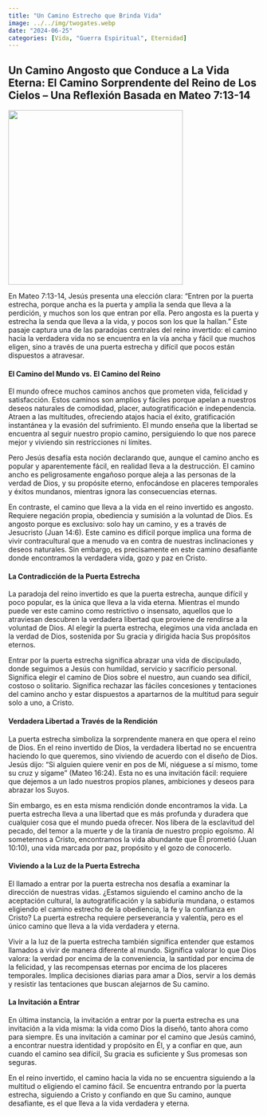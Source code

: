 ```yaml
---
title: "Un Camino Estrecho que Brinda Vida"
image: ../../img/twogates.webp
date: "2024-06-25"
categories: [Vida, "Guerra Espiritual", Eternidad]
---
```


## Un Camino Angosto que Conduce a La Vida Eterna: El Camino Sorprendente del Reino de Los Cielos – Una Reflexión Basada en Mateo 7:13-14

![](../../img/twogates.webp){fig-align="center" width="350"}

En Mateo 7:13-14, Jesús presenta una elección clara: “Entren por la puerta estrecha, porque ancha es la puerta y amplia la senda que lleva a la perdición, y muchos son los que entran por ella. Pero angosta es la puerta y estrecha la senda que lleva a la vida, y pocos son los que la hallan.” Este pasaje captura una de las paradojas centrales del reino invertido: el camino hacia la verdadera vida no se encuentra en la vía ancha y fácil que muchos eligen, sino a través de una puerta estrecha y difícil que pocos están dispuestos a atravesar.

#### El Camino del Mundo vs. El Camino del Reino

El mundo ofrece muchos caminos anchos que prometen vida, felicidad y satisfacción. Estos caminos son amplios y fáciles porque apelan a nuestros deseos naturales de comodidad, placer, autogratificación e independencia. Atraen a las multitudes, ofreciendo atajos hacia el éxito, gratificación instantánea y la evasión del sufrimiento. El mundo enseña que la libertad se encuentra al seguir nuestro propio camino, persiguiendo lo que nos parece mejor y viviendo sin restricciones ni límites.

Pero Jesús desafía esta noción declarando que, aunque el camino ancho es popular y aparentemente fácil, en realidad lleva a la destrucción. El camino ancho es peligrosamente engañoso porque aleja a las personas de la verdad de Dios, y su propósite eterno, enfocándose en placeres temporales y éxitos mundanos, mientras ignora las consecuencias eternas.

En contraste, el camino que lleva a la vida en el reino invertido es angosto. Requiere negación propia, obediencia y sumisión a la voluntad de Dios. Es angosto porque es exclusivo: solo hay un camino, y es a través de Jesucristo (Juan 14:6). Este camino es difícil porque implica una forma de vivir contracultural que a menudo va en contra de nuestras inclinaciones y deseos naturales. Sin embargo, es precisamente en este camino desafiante donde encontramos la verdadera vida, gozo y paz en Cristo.

#### La Contradicción de la Puerta Estrecha

La paradoja del reino invertido es que la puerta estrecha, aunque difícil y poco popular, es la única que lleva a la vida eterna. Mientras el mundo puede ver este camino como restrictivo o insensato, aquellos que lo atraviesan descubren la verdadera libertad que proviene de rendirse a la voluntad de Dios. Al elegir la puerta estrecha, elegimos una vida anclada en la verdad de Dios, sostenida por Su gracia y dirigida hacia Sus propósitos eternos.

Entrar por la puerta estrecha significa abrazar una vida de discipulado, donde seguimos a Jesús con humildad, servicio y sacrificio personal. Significa elegir el camino de Dios sobre el nuestro, aun cuando sea difícil, costoso o solitario. Significa rechazar las fáciles concesiones y tentaciones del camino ancho y estar dispuestos a apartarnos de la multitud para seguir solo a uno, a Cristo.

#### Verdadera Libertad a Través de la Rendición

La puerta estrecha simboliza la sorprendente manera en que opera el reino de Dios. En el reino invertido de Dios, la verdadera libertad no se encuentra haciendo lo que queremos, sino viviendo de acuerdo con el diseño de Dios. Jesús dijo: “Si alguien quiere venir en pos de Mí, niéguese a sí mismo, tome su cruz y sígame” (Mateo 16:24). Esta no es una invitación fácil: requiere que dejemos a un lado nuestros propios planes, ambiciones y deseos para abrazar los Suyos.

Sin embargo, es en esta misma rendición donde encontramos la vida. La puerta estrecha lleva a una libertad que es más profunda y duradera que cualquier cosa que el mundo pueda ofrecer. Nos libera de la esclavitud del pecado, del temor a la muerte y de la tiranía de nuestro propio egoísmo. Al someternos a Cristo, encontramos la vida abundante que Él prometió (Juan 10:10), una vida marcada por paz, propósito y el gozo de conocerlo.

#### Viviendo a la Luz de la Puerta Estrecha

El llamado a entrar por la puerta estrecha nos desafía a examinar la dirección de nuestras vidas. ¿Estamos siguiendo el camino ancho de la aceptación cultural, la autogratificación y la sabiduría mundana, o estamos eligiendo el camino estrecho de la obediencia, la fe y la confianza en Cristo? La puerta estrecha requiere perseverancia y valentía, pero es el único camino que lleva a la vida verdadera y eterna.

Vivir a la luz de la puerta estrecha también significa entender que estamos llamados a vivir de manera diferente al mundo. Significa valorar lo que Dios valora: la verdad por encima de la conveniencia, la santidad por encima de la felicidad, y las recompensas eternas por encima de los placeres temporales. Implica decisiones diarias para amar a Dios, servir a los demás y resistir las tentaciones que buscan alejarnos de Su camino.

#### La Invitación a Entrar

En última instancia, la invitación a entrar por la puerta estrecha es una invitación a la vida misma: la vida como Dios la diseñó, tanto ahora como para siempre. Es una invitación a caminar por el camino que Jesús caminó, a encontrar nuestra identidad y propósito en Él, y a confiar en que, aun cuando el camino sea difícil, Su gracia es suficiente y Sus promesas son seguras.

En el reino invertido, el camino hacia la vida no se encuentra siguiendo a la multitud o eligiendo el camino fácil. Se encuentra entrando por la puerta estrecha, siguiendo a Cristo y confiando en que Su camino, aunque desafiante, es el que lleva a la vida verdadera y eterna.
